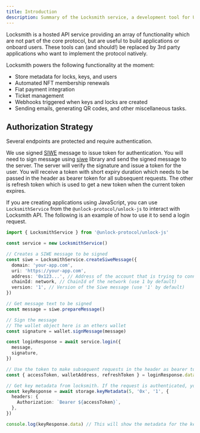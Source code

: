 ```yaml
---
title: Introduction
description: Summary of the Locksmith service, a development tool for Unlock Protocol.
---
```


Locksmith is a hosted API service providing an array of functionality which are not part of the core protocol, but are useful to build applications or onboard users. These tools can (and should!) be replaced by 3rd party applications who want to implement the protocol natively.

Locksmith powers the following functionality at the moment:

- Store metadata for locks, keys, and users
- Automated NFT membership renewals
- Fiat payment integration
- Ticket management
- Webhooks triggered when keys and locks are created
- Sending emails, generating QR codes, and other miscellaneous tasks.

## Authorization Strategy

Several endpoints are protected and require authentication.

We use signed [SIWE](https://docs.login.xyz/general-information/siwe-overview/eip-4361) message to issue token for authentication. You will need to sign message using [siwe](https://docs.ssx.id/) library and send the signed message to the server. The server will verify the signature and issue a token for the user. You will receive a token with short expiry duration which needs to be passed in the header as bearer token for all subsequent requests. The other is refresh token which is used to get a new token when the current token expires.

If you are creating applications using JavaScript, you can use `LocksmithService` from the `@unlock-protocol/unlock-js` to interact with Locksmith API. The following is an example of how to use it to send a login request.

```ts
import { LocksmithService } from '@unlock-protocol/unlock-js'

const service = new LocksmithService()

// Creates a SIWE message to be signed
const siwe = LocksmithService.createSiweMessage({
  domain: 'your-app.com',
  uri: 'https://your-app.com',
  address: '0x123...', // Address of the account that is trying to connect
  chainId: network, // ChainId of the network (use 1 by default)
  version: '1', // Version of the Siwe message (use '1' by default)
})

// Get message text to be signed
const message = siwe.prepareMessage()

// Sign the message
// The wallet object here is an ethers wallet
const signature = wallet.signMessage(message)

const loginResponse = await service.login({
  message,
  signature,
})

// Use the token to make subsequent requests in the header as bearer token using axios middleware and refresh or re-login when the session expires.
const { accessToken, walletAddress, refreshToken } = loginResponse.data

// Get key metadata from locksmith. If the request is authenticated, you will also receive protected metadata for the key and associated user.
const keyResponse = await storage.keyMetadata(5, '0x', '1', {
  headers: {
    Authorization: `Bearer ${accessToken}`,
  },
})

console.log(keyResponse.data) // This will show the metadata for the key, including the protected fields with the owner's metadata.
```
